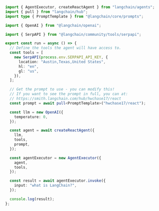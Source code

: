 ```typescript
import { AgentExecutor, createReactAgent } from "langchain/agents";
import { pull } from "langchain/hub";
import type { PromptTemplate } from "@langchain/core/prompts";

import { OpenAI } from "@langchain/openai";

import { SerpAPI } from "@langchain/community/tools/serpapi";

export const run = async () => {
  // Define the tools the agent will have access to.
  const tools = [
    new SerpAPI(process.env.SERPAPI_API_KEY, {
      location: "Austin,Texas,United States",
      hl: "en",
      gl: "us",
    }),
  ];

  // Get the prompt to use - you can modify this!
  // If you want to see the prompt in full, you can at:
  // https://smith.langchain.com/hub/hwchase17/react
  const prompt = await pull<PromptTemplate>("hwchase17/react");

  const llm = new OpenAI({
    temperature: 0,
  });

  const agent = await createReactAgent({
    llm,
    tools,
    prompt,
  });

  const agentExecutor = new AgentExecutor({
    agent,
    tools,
  });

  const result = await agentExecutor.invoke({
    input: "what is LangChain?",
  });

  console.log(result);
};
```